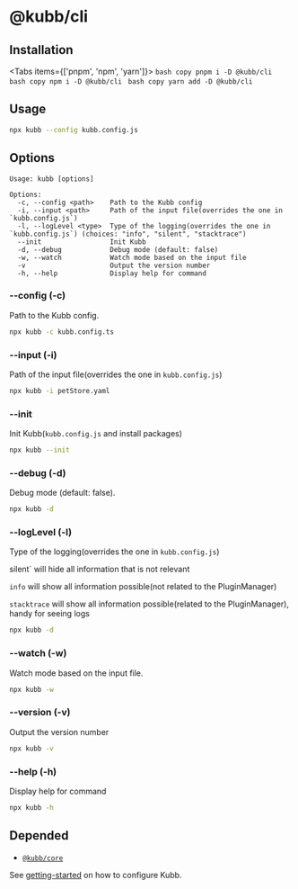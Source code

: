 
# @kubb/cli

## Installation

<Tabs items={['pnpm', 'npm', 'yarn']}>
  <Tab>
    ```bash copy
    pnpm i -D @kubb/cli
    ```
  </Tab>
    <Tab>
    ```bash copy
    npm i -D @kubb/cli
    ```
  </Tab>
    <Tab>
    ```bash copy
    yarn add -D @kubb/cli
    ```
  </Tab>
</Tabs>

## Usage

```sh copy
npx kubb --config kubb.config.js
```

## Options

```mdx
Usage: kubb [options]

Options:
  -c, --config <path>    Path to the Kubb config
  -i, --input <path>     Path of the input file(overrides the one in `kubb.config.js`)
  -l, --logLevel <type>  Type of the logging(overrides the one in `kubb.config.js`) (choices: "info", "silent", "stacktrace")
  --init                 Init Kubb
  -d, --debug            Debug mode (default: false)
  -w, --watch            Watch mode based on the input file
  -v                     Output the version number
  -h, --help             Display help for command
```

### --config (-c)

Path to the Kubb config.

```sh copy
npx kubb -c kubb.config.ts
```

### --input (-i)

Path of the input file(overrides the one in `kubb.config.js`)

```sh copy
npx kubb -i petStore.yaml
```

### --init

Init Kubb(`kubb.config.js` and install packages)

```sh copy
npx kubb --init
```

### --debug (-d)

Debug mode (default: false).

```sh copy
npx kubb -d
```

### --logLevel (-l)

Type of the logging(overrides the one in `kubb.config.js`)

silent` will hide all information that is not relevant

`info` will show all information possible(not related to the PluginManager)

`stacktrace` will show all information possible(related to the PluginManager), handy for seeing logs
 

```sh copy
npx kubb -d
```

### --watch (-w)

Watch mode based on the input file.

```sh copy
npx kubb -w
```

### --version (-v)

Output the version number

```sh copy
npx kubb -v
```

### --help (-h)

Display help for command

```sh copy
npx kubb -h
```

## Depended

- [`@kubb/core`](/docs/usage/core)

See [getting-started](/docs/getting-started) on how to configure Kubb.

